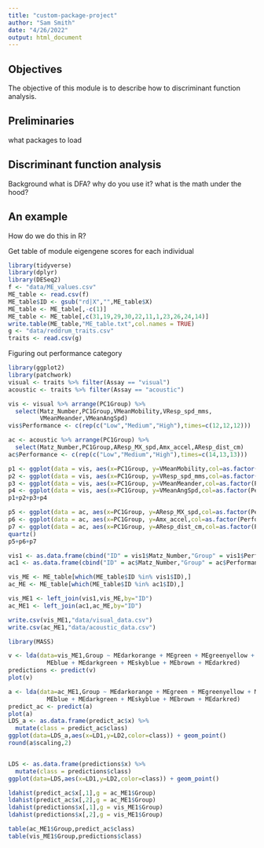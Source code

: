 ```yaml
---
title: "custom-package-project"
author: "Sam Smith"
date: "4/26/2022"
output: html_document
---
```


## Objectives

 The objective of this module is to describe how to discriminant function analysis.
 
## Preliminaries

 what packages to load
 
## Discriminant function analysis

Background
what is DFA?
why do you use it?
what is the math under the hood?

## An example 
How do we do this in R?

Get table of module eigengene scores for each individual
```r
library(tidyverse)
library(dplyr)
library(DESeq2)
f <- "data/ME_values.csv"
ME_table <- read.csv(f)
ME_table$ID <- gsub("rd|X","",ME_table$X)
ME_table <- ME_table[,-c(1)]
ME_table <- ME_table[,c(31,19,29,30,22,11,1,23,26,24,14)]
write.table(ME_table,"ME_table.txt",col.names = TRUE)
g <- "data/reddrum_traits.csv"
traits <- read.csv(g)
```

Figuring out performance category
```r
library(ggplot2)
library(patchwork)
visual <- traits %>% filter(Assay == "visual")
acoustic <- traits %>% filter(Assay == "acoustic")

vis <- visual %>% arrange(PC1Group) %>% 
  select(Matz_Number,PC1Group,VMeanMobility,VResp_spd_mms,
         VMeanMeander,VMeanAngSpd)
vis$Performance <- c(rep(c("Low","Medium","High"),times=c(12,12,12)))

ac <- acoustic %>% arrange(PC1Group) %>%
  select(Matz_Number,PC1Group,AResp_MX_spd,Amx_accel,AResp_dist_cm)
ac$Performance <- c(rep(c("Low","Medium","High"),times=c(14,13,13)))

p1 <- ggplot(data = vis, aes(x=PC1Group, y=VMeanMobility,col=as.factor(Performance))) + geom_point() + xlab("PC1 score") + ylab("Mean mobility")
p2 <- ggplot(data = vis, aes(x=PC1Group, y=VResp_spd_mms,col=as.factor(Performance))) + geom_point() + xlab("PC1 score") + ylab("Visual response speed (mms)")
p3 <- ggplot(data = vis, aes(x=PC1Group, y=VMeanMeander,col=as.factor(Performance))) + geom_point() + xlab("PC1 score") + ylab("Mean meandering")
p4 <- ggplot(data = vis, aes(x=PC1Group, y=VMeanAngSpd,col=as.factor(Performance))) + geom_point() + xlab("PC1 score") + ylab("Mean angular speed")
p1+p2+p3+p4

p5 <- ggplot(data = ac, aes(x=PC1Group, y=AResp_MX_spd,col=as.factor(Performance))) + geom_point() + xlab("PC1 score") + ylab("Max response speed")
p6 <- ggplot(data = ac, aes(x=PC1Group, y=Amx_accel,col=as.factor(Performance))) + geom_point() + xlab("PC1 score") + ylab("Max acceleration")
p7 <- ggplot(data = ac, aes(x=PC1Group, y=AResp_dist_cm,col=as.factor(Performance))) + geom_point() + xlab("PC1 score") + ylab("Response distance (cm)")
quartz()
p5+p6+p7

vis1 <- as.data.frame(cbind("ID" = vis1$Matz_Number,"Group" = vis1$Performance))
ac1 <- as.data.frame(cbind("ID" = ac$Matz_Number,"Group" = ac$Performance))

vis_ME <- ME_table[which(ME_table$ID %in% vis1$ID),]
ac_ME <- ME_table[which(ME_table$ID %in% ac1$ID),]

vis_ME1 <- left_join(vis1,vis_ME,by="ID")
ac_ME1 <- left_join(ac1,ac_ME,by="ID")

write.csv(vis_ME1,"data/visual_data.csv")
write.csv(ac_ME1,"data/acoustic_data.csv")

library(MASS)

v <- lda(data=vis_ME1,Group ~ MEdarkorange + MEgreen + MEgreenyellow + MEred + MEblack +
           MEblue + MEdarkgreen + MEskyblue + MEbrown + MEdarkred)
predictions <- predict(v)
plot(v)

a <- lda(data=ac_ME1,Group ~ MEdarkorange + MEgreen + MEgreenyellow + MEred + MEblack +
           MEblue + MEdarkgreen + MEskyblue + MEbrown + MEdarkred)
predict_ac <- predict(a)
plot(a)
LDS_a <- as.data.frame(predict_ac$x) %>%
  mutate(class = predict_ac$class)
ggplot(data=LDS_a,aes(x=LD1,y=LD2,color=class)) + geom_point()
round(a$scaling,2)


LDS <- as.data.frame(predictions$x) %>%
  mutate(class = predictions$class)
ggplot(data=LDS,aes(x=LD1,y=LD2,color=class)) + geom_point()

ldahist(predict_ac$x[,1],g = ac_ME1$Group)
ldahist(predict_ac$x[,2],g = ac_ME1$Group)
ldahist(predictions$x[,1],g = vis_ME1$Group)
ldahist(predictions$x[,2],g = vis_ME1$Group)

table(ac_ME1$Group,predict_ac$class)
table(vis_ME1$Group,predictions$class)
```